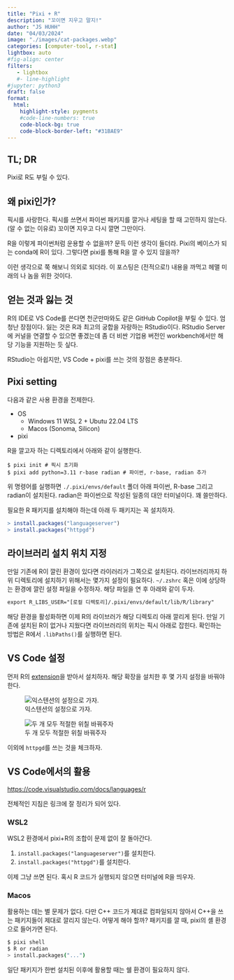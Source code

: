 ```yaml
---
title: "Pixi + R" 
description: "꼬이면 지우고 말지!"   
author: "JS HUHH"
date: "04/03/2024"
image: "./images/cat-packages.webp"
categories: [computer-tool, r-stat]
lightbox: auto
#fig-align: center
filters:
   - lightbox
   #- line-highlight
#jupyter: python3
draft: false
format:
  html:
    highlight-style: pygments
    #code-line-numbers: true
    code-block-bg: true
    code-block-border-left: "#31BAE9"
---
```


## TL; DR

Pixi로 R도 부릴 수 있다.  

## 왜 pixi인가? 

픽시를 사랑한다. 픽시를 쓰면서 파이썬 패키지를 깔거나 세팅을 할 때 고민하지 않는다. (알 수 없는 이유로) 꼬이면 지우고 다시 깔면 그만이다. 

R을 이렇게 파이썬처럼 운용할 수 없을까? 문득 이런 생각이 들더라. Pixi의 베이스가 되는 conda에 R이 있다. 그렇다면 pixi를 통해 R을 깔 수 있지 않을까? 

이런 생각으로 쭉 해보니 의외로 되더라. 이 포스팅은 (전적으로!) 내용을 까먹고 헤맬 미래의 나 놈을 위한 것이다.

## 얻는 것과 잃는 것

R의 IDE로 VS Code를 쓴다면 천군만마와도 같은 GitHub Copilot을 부릴 수 있다. 엄청난 장점이다. 잃는 것은 R과 최고의 궁합을 자랑하는 RStudio이다. RStudio Server에 커널을 연결할 수 있으면 좋겠는데 좀 더 비싼 기업용 버전인 workbench에서만 해당 기능을 지원하는 듯 싶다. 

RStudio는 아쉽지만, VS Code + pixi를 쓰는 것의 장점은 충분하다.  

## Pixi setting 

다음과 같은 사용 환경을 전제한다. 

- OS
  - Windows 11 WSL 2 + Ubutu 22.04 LTS 
  - Macos (Sonoma, Silicon)
- pixi

R을 깔고자 하는 디렉토리에서 아래와 같이 실행한다. 

```shell
$ pixi init # 픽시 초기화 
$ pixi add python=3.11 r-base radian # 파이썬, r-base, radian 추가 
```

위 명령어를 실행하면 `./.pixi/envs/default` 폴더 아래 파이썬, R-base 그리고 radian이 설치된다. radian은 파이썬으로 작성된 일종의 대안 터미널이다. 꽤 쓸만하다. 

필요한 R 패키지를 설치해야 하는데 아래 두 패키지는 꼭 설치하자. 

```R
> install.packages("languageserver")
> install.packages("httpgd")
```

## 라이브러리 설치 위치 지정

만일 기존에 R이 깔린 환경이 있다면 라이러리가 그쪽으로 설치된다. 라이브러리까지 하위 디렉토리에 설치하기 위해서는 몇가지 설정이 필요하다. `~/.zshrc` 혹은 이에 상당하는 환경에 깔린 설정 파일을 수정하자. 해당 파일을 연 후 아래와 같이 두자. 

```txt
export R_LIBS_USER="[로컬 디렉토리]/.pixi/envs/default/lib/R/library"
```

해당 환경을 활성화하면 이제 R의 라이브러가 해당 디렉토리 아래 깔리게 된다. 만일 기존에 설치된 R이 없거나 지웠다면 라이브러리의 위치는 픽시 아래로 잡힌다. 확인하는 방법은 R에서 `.libPaths()`를 실행하면 된다.

## VS Code 설정 

먼저 R의 [extension](https://marketplace.visualstudio.com/items?itemName=REditorSupport.r)을 받아서 설치하자. 해당 확장을 설치한 후 몇 가지 설정을 바꿔야 한다. 

:::{ layout="[1,1]" }

![익스텐션의 설정으로 가자.](./images/pixi-r-1-min.png)

![두 개 모두 적절한 위칠 바꿔주자](./images/pixi-r-2-min.png)

:::

이외에 `httpgd`를 쓰는 것을 체크하자. 

## VS Code에서의 활용 

<https://code.visualstudio.com/docs/languages/r>

전체적인 지침은 링크에 잘 정리가 되어 있다. 

### WSL2

WSL2 환경에서 pixi+R의 조합이 문제 없이 잘 돌아간다. 

1. `install.packages("languageserver")`를 설치한다. 
2. `install.packages("httpgd")`를 설치한다.

이제 그냥 쓰면 된다. 혹시 R 코드가 실행되지 않으면 터미널에 R을 띄우자. 

### Macos 

활용하는 데는 별 문제가 없다. 다만 C++ 코드가 제대로 컴파일되지 않아서 C++을 쓰는 패키지들이 제대로 깔리지 않는다. 어떻게 해야 할까? 패키지를 깔 때, pixi의 셸 환경으로 들어가면 된다. 

```bash
$ pixi shell
$ R or radian 
> install.packages("...")
```

일단 패키지가 한번 설치된 이후에 활용할 때는 쉘 환경이 필요하지 않다. 
